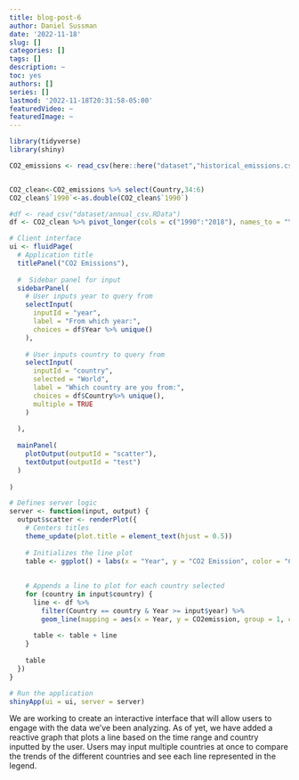 ```yaml
---
title: blog-post-6
author: Daniel Sussman
date: '2022-11-18'
slug: []
categories: []
tags: []
description: ~
toc: yes
authors: []
series: []
lastmod: '2022-11-18T20:31:58-05:00'
featuredVideo: ~
featuredImage: ~
---
```


```r
library(tidyverse)
library(shiny)

CO2_emissions <- read_csv(here::here("dataset","historical_emissions.csv"))


CO2_clean<-CO2_emissions %>% select(Country,34:6)
CO2_clean$`1990`<-as.double(CO2_clean$`1990`)

#df <- read_csv("dataset/annual_csv.RData")
df <- CO2_clean %>% pivot_longer(cols = c("1990":"2018"), names_to = "Year",values_to = "CO2emission")

# Client interface
ui <- fluidPage(
  # Application title
  titlePanel("CO2 Emissions"),
  
  #  Sidebar panel for input
  sidebarPanel(
    # User inputs year to query from
    selectInput(
      inputId = "year",
      label = "From which year:",
      choices = df$Year %>% unique()
    ),
    
    # User inputs country to query from
    selectInput(
      inputId = "country",
      selected = "World",
      label = "Which country are you from:",
      choices = df$Country%>% unique(),
      multiple = TRUE
    )
    
  ),
  
  mainPanel(
    plotOutput(outputId = "scatter"),
    textOutput(outputId = "test")
  )
  
)

# Defines server logic
server <- function(input, output) {
  output$scatter <- renderPlot({
    # Centers titles
    theme_update(plot.title = element_text(hjust = 0.5))
    
    # Initializes the line plot
    table <- ggplot() + labs(x = "Year", y = "CO2 Emission", color = "Country", title = "Progression of CO2 Levels")
    
    
    # Appends a line to plot for each country selected
    for (country in input$country) {
      line <- df %>% 
        filter(Country == country & Year >= input$year) %>% 
        geom_line(mapping = aes(x = Year, y = CO2emission, group = 1, colour = as.factor(Country)))
      
      table <- table + line
    }
      
    table
  })
}

# Run the application
shinyApp(ui = ui, server = server)
```

We are working to create an interactive interface that will allow users to engage with the data we've been analyzing. As of yet, we have added a reactive graph that plots a line based on the time range and country inputted by the user. Users may input multiple countries at once to compare the trends of the different countries and see each line represented in the legend.
